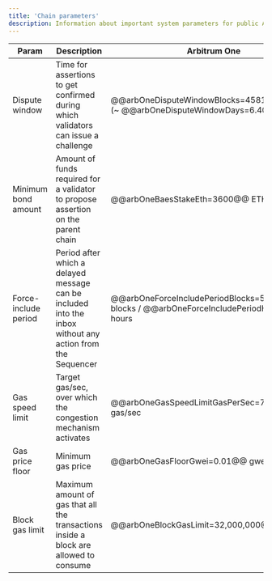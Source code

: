```yaml
---
title: 'Chain parameters'
description: Information about important system parameters for public Arbitrum chains
---
```


| Param                | Description                                                                                               | Arbitrum One                                                                                | Arbitrum Nova                                                                           | Arb Sepolia                                                                                   |
| -------------------- | --------------------------------------------------------------------------------------------------------- | ------------------------------------------------------------------------------------------- | --------------------------------------------------------------------------------------- | --------------------------------------------------------------------------------------------- |
| Dispute window       | Time for assertions to get confirmed during which validators can issue a challenge                        | @@arbOneDisputeWindowBlocks=45818@@ blocks (~ @@arbOneDisputeWindowDays=6.4@@ days )        | @@novaDisputeWindowBlocks=45818@@ blocks (~ @@novaDisputeWindowDays=6.4@@ days)         | @@sepoliaDisputeWindowBlocks=20@@ blocks (~ @@sepoliaDisputeWindowMinutes=4.0@@ minutes)      |
| Minimum bond amount  | Amount of funds required for a validator to propose assertion on the parent chain                         | @@arbOneBaesStakeEth=3600@@ ETH                                                             | @@novaBaesStakeEth=1@@ ETH                                                              | @@sepoliaBaesStakeEth=1@@ Sepolia ETH                                                         |
| Force-include period | Period after which a delayed message can be included into the inbox without any action from the Sequencer | @@arbOneForceIncludePeriodBlocks=5760@@ blocks / @@arbOneForceIncludePeriodHours=24@@ hours | @@novaForceIncludePeriodBlocks=5760@@ blocks / @@novaForceIncludePeriodHours=24@@ hours | @@sepoliaForceIncludePeriodBlocks=5760@@ blocks / @@sepoliaForceIncludePeriodHours=24@@ hours |
| Gas speed limit      | Target gas/sec, over which the congestion mechanism activates                                             | @@arbOneGasSpeedLimitGasPerSec=7,000,000@@ gas/sec                                          | @@novaGasSpeedLimitGasPerSec=7,000,000@@ gas/sec                                        | @@sepoliaGasSpeedLimitGasPerSec=7,000,000@@ gas/sec                                           |
| Gas price floor      | Minimum gas price                                                                                         | @@arbOneGasFloorGwei=0.01@@ gwei                                                            | @@novaGasFloorGwei=0.01@@ gwei                                                          | @@sepoliaGasFloorGwei=0.1@@ gwei                                                              |
| Block gas limit      | Maximum amount of gas that all the transactions inside a block are allowed to consume                     | @@arbOneBlockGasLimit=32,000,000@@                                                          | @@novaBlockGasLimit=32,000,000@@                                                        | @@sepoliaBlockGasLimit=32,000,000@@                                                           |
